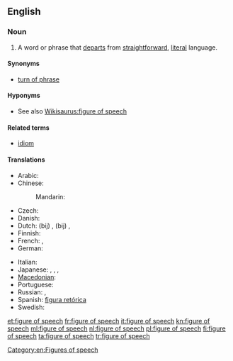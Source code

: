 ==English==
{{wikipedia}}

===Noun===
{{en-noun|head=[[figure]] of [[speech]]|figures of speech}}

# {{context|idiomatic}} A word or phrase that [[departs]] from [[straightforward]], [[literal]] language.

====Synonyms====
* [[turn of phrase]]

====Hyponyms====
* See also [[Wikisaurus:figure of speech]]

====Related terms====
* [[idiom]]

====Translations====
{{trans-top|word or phrase}}
* Arabic: {{t-|ar|تشبيه|m|tr=tashbiih}}
* Chinese:
*: Mandarin: {{t|cmn|修辞|tr=xiūcí|sc=Hani}}
* Czech: {{t-|cs|řečnická figura|f}}
* Danish: {{t-|da|talemåde|c}}
* Dutch: (bij) {{t-|nl|manier van spreken}}, (bij) {{t-|nl|wijze van spreken}}, {{t+|nl|stijlfiguur|m}}
* Finnish: {{t+|fi|kielikuva}}
* French: {{t+|fr|figure de style|f}},  {{t+|fr|figure de rhétorique|f}}
* German: {{t+|de|Redewendung|f}}
{{trans-mid}}
* Italian: {{t+|it|figura retorica|f}}
* Japanese: {{t-|ja|言葉のあや|tr=kotoba-no aya}},  {{t-|ja|修辞|tr=しゅうじ, shūji}},  {{t-|ja|文彩|tr=ぶんさい, bunsai}},  {{t+|ja|あや|tr=aya}}
* [[Macedonian]]: {{t-|mk|стилска фигура|f|tr=stílska figúra}}
* Portuguese: {{t+|pt|figura de linguagem}}
* Russian: {{t-|ru|риторическая фигура|f|tr=ritoríčeskaja figúra}},  {{t+|ru|фигура речи|f|tr=figúra reči}}
* Spanish: [[figura retórica]] {{f}}
* Swedish: {{t+|sv|talesätt|n}}
{{trans-bottom}}

[[Category:en:Figures of speech]]

[[et:figure of speech]]
[[fr:figure of speech]]
[[it:figure of speech]]
[[kn:figure of speech]]
[[ml:figure of speech]]
[[nl:figure of speech]]
[[pl:figure of speech]]
[[fi:figure of speech]]
[[ta:figure of speech]]
[[tr:figure of speech]]
